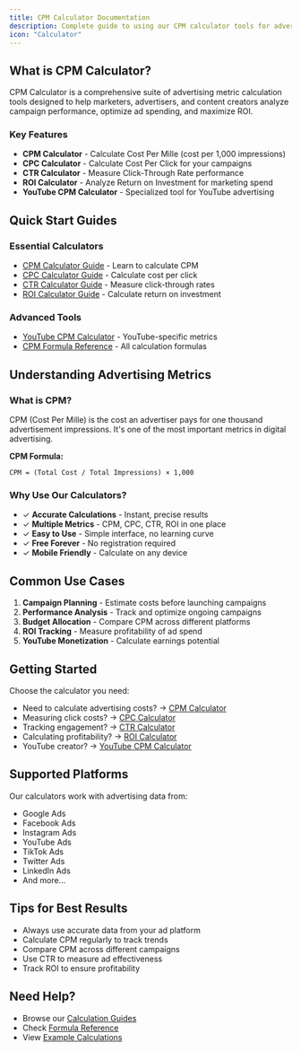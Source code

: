 ```yaml
---
title: CPM Calculator Documentation
description: Complete guide to using our CPM calculator tools for advertising cost analysis and campaign optimization
icon: "Calculator"
---
```


## What is CPM Calculator?

CPM Calculator is a comprehensive suite of advertising metric calculation tools designed to help marketers, advertisers, and content creators analyze campaign performance, optimize ad spending, and maximize ROI.

### Key Features

- **CPM Calculator** - Calculate Cost Per Mille (cost per 1,000 impressions)
- **CPC Calculator** - Calculate Cost Per Click for your campaigns
- **CTR Calculator** - Measure Click-Through Rate performance
- **ROI Calculator** - Analyze Return on Investment for marketing spend
- **YouTube CPM Calculator** - Specialized tool for YouTube advertising

## Quick Start Guides

### Essential Calculators
- [CPM Calculator Guide](/docs/calculators/cpm-calculator) - Learn to calculate CPM
- [CPC Calculator Guide](/docs/calculators/cpc-calculator) - Calculate cost per click
- [CTR Calculator Guide](/docs/calculators/ctr-calculator) - Measure click-through rates
- [ROI Calculator Guide](/docs/calculators/roi-calculator) - Calculate return on investment

### Advanced Tools
- [YouTube CPM Calculator](/docs/calculators/youtube-cpm-calculator) - YouTube-specific metrics
- [CPM Formula Reference](/docs/reference/cpm-formula) - All calculation formulas

## Understanding Advertising Metrics

### What is CPM?

CPM (Cost Per Mille) is the cost an advertiser pays for one thousand advertisement impressions. It's one of the most important metrics in digital advertising.

**CPM Formula:**
```
CPM = (Total Cost / Total Impressions) × 1,000
```

### Why Use Our Calculators?

- ✓ **Accurate Calculations** - Instant, precise results
- ✓ **Multiple Metrics** - CPM, CPC, CTR, ROI in one place
- ✓ **Easy to Use** - Simple interface, no learning curve
- ✓ **Free Forever** - No registration required
- ✓ **Mobile Friendly** - Calculate on any device

## Common Use Cases

1. **Campaign Planning** - Estimate costs before launching campaigns
2. **Performance Analysis** - Track and optimize ongoing campaigns
3. **Budget Allocation** - Compare CPM across different platforms
4. **ROI Tracking** - Measure profitability of ad spend
5. **YouTube Monetization** - Calculate earnings potential

## Getting Started

Choose the calculator you need:

- Need to calculate advertising costs? → [CPM Calculator](/docs/calculators/cpm-calculator)
- Measuring click costs? → [CPC Calculator](/docs/calculators/cpc-calculator)
- Tracking engagement? → [CTR Calculator](/docs/calculators/ctr-calculator)
- Calculating profitability? → [ROI Calculator](/docs/calculators/roi-calculator)
- YouTube creator? → [YouTube CPM Calculator](/docs/calculators/youtube-cpm-calculator)

## Supported Platforms

Our calculators work with advertising data from:
- Google Ads
- Facebook Ads
- Instagram Ads
- YouTube Ads
- TikTok Ads
- Twitter Ads
- LinkedIn Ads
- And more...

## Tips for Best Results

- Always use accurate data from your ad platform
- Calculate CPM regularly to track trends
- Compare CPM across different campaigns
- Use CTR to measure ad effectiveness
- Track ROI to ensure profitability

## Need Help?

- Browse our [Calculation Guides](/docs/calculators/cpm-calculator)
- Check [Formula Reference](/docs/reference/cpm-formula)
- View [Example Calculations](/docs/examples/cpm-examples)
